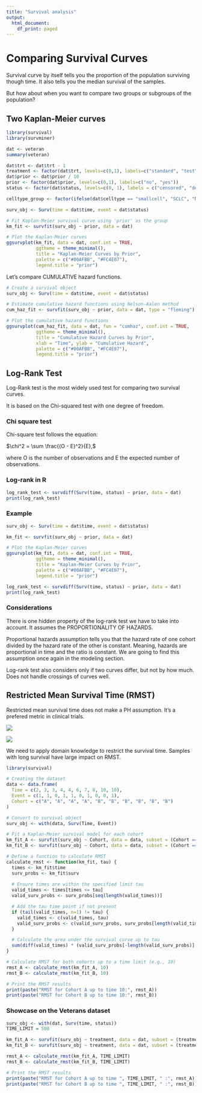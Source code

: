 ```yaml
---
title: "Survival analysis"
output:
  html_document:
    df_print: paged
---
```


# Comparing Survival Curves

Survival curve by itself tells you the proportion of the population surviving though time.
It also tells you the median survival of the samples.

But how about when you want to compare two groups or subgroups of the population?

## Two Kaplan-Meier curves

```r
library(survival)
library(survminer)

dat <- veteran
summary(veteran)

dat$trt <- dat$trt - 1
treatment <- factor(dat$trt, levels=c(0,1), labels=c("standard", "test"))
dat$prior <- dat$prior / 10
prior <- factor(dat$prior, levels=c(0,1), labels=c("no", "yes"))
status <- factor(dat$status, levels=c(0, 1), labels = c("censored", "death"))

celltype_group <- factor(ifelse(dat$celltype == "smallcell", "SCLC", "NSCLC"))
```


```r
surv_obj <- Surv(time = dat$time, event = dat$status)

# Fit Kaplan-Meier survival curve using 'prior' as the group
km_fit <- survfit(surv_obj ~ prior, data = dat)

# Plot the Kaplan-Meier curves
ggsurvplot(km_fit, data = dat, conf.int = TRUE, 
           ggtheme = theme_minimal(), 
           title = "Kaplan-Meier Curves by Prior",
           palette = c("#00AFBB", "#FC4E07"),
           legend.title = "prior")
```


Let's compare CUMULATIVE hazard functions.
```r
# Create a survival object
surv_obj <- Surv(time = dat$time, event = dat$status)

# Estimate cumulative hazard functions using Nelson-Aalen method
cum_haz_fit <- survfit(surv_obj ~ prior, data = dat, type = "fleming")

# Plot the cumulative hazard functions
ggsurvplot(cum_haz_fit, data = dat, fun = "cumhaz", conf.int = TRUE,
           ggtheme = theme_minimal(), 
           title = "Cumulative Hazard Curves by Prior",
           xlab = "Time", ylab = "Cumulative Hazard",
           palette = c("#00AFBB", "#FC4E07"),
           legend.title = "prior")

```

## Log-Rank Test

Log-Rank test is the most widely used test for comparing two survival curves.

It is based on the Chi-squared test with one degree of freedom.

### Chi square test

Chi-square test follows the equation:

$\chi^2 = \sum \frac{(O - E)^2}{E},$

where O is the number of observations and E the expected number of observations.

### Log-rank in R

```r
log_rank_test <- survdiff(Surv(time, status) ~ prior, data = dat)
print(log_rank_test)
```

### Example

```r
surv_obj <- Surv(time = dat$time, event = dat$status)

km_fit <- survfit(surv_obj ~ prior, data = dat)

# Plot the Kaplan-Meier curves
ggsurvplot(km_fit, data = dat, conf.int = TRUE, 
           ggtheme = theme_minimal(), 
           title = "Kaplan-Meier Curves by Prior",
           palette = c("#00AFBB", "#FC4E07"),
           legend.title = "prior")
```

```r
log_rank_test <- survdiff(Surv(time, status) ~ prior, data = dat)
print(log_rank_test)
```

### Considerations

There is one hidden property of the log-rank test we have to take into account.
It assumes the PROPORTIONALITY OF HAZARDS.

Proportional hazards assumption tells you that the hazard rate of one cohort divided by the hazard rate of the other is constant.
Meaning, hazards are proportional in time and the ratio is constant.
We are going to find this assumption once again in the modeling section.

Log-rank test also considers only if two curves differ, but not by how much. Does not handle crossings of curves well.

## Restricted Mean Survival Time (RMST)

Restricted mean survival time does not make a PH assumption. It's a prefered metric in clinical trials.

![](https://media.springernature.com/full/springer-static/image/chp%3A10.1007%2F978-3-031-45275-8_20/MediaObjects/543740_1_En_20_Fig2_HTML.png?as=webp)

![](https://media.springernature.com/full/springer-static/image/chp%3A10.1007%2F978-3-031-45275-8_20/MediaObjects/543740_1_En_20_Fig3_HTML.png?as=webp)

We need to apply domain knowledge to restrict the survival time. Samples with long survival have large impact on RMST.

```r
library(survival)

# Creating the dataset
data <- data.frame(
  Time = c(2, 3, 3, 4, 4, 6, 7, 8, 10, 10),
  Event = c(1, 1, 0, 1, 1, 0, 1, 0, 0, 1),
  Cohort = c("A", "A", "A", "A", "B", "B", "B", "B", "B", "B")
)

# Convert to survival object
surv_obj <- with(data, Surv(Time, Event))

# Fit a Kaplan-Meier survival model for each cohort
km_fit_A <- survfit(surv_obj ~ Cohort, data = data, subset = (Cohort == "A"))
km_fit_B <- survfit(surv_obj ~ Cohort, data = data, subset = (Cohort == "B"))

# Define a function to calculate RMST
calculate_rmst <- function(km_fit, tau) {
  times <- km_fit$time
  surv_probs <- km_fit$surv
  
  # Ensure times are within the specified limit tau
  valid_times <- times[times <= tau]
  valid_surv_probs <- surv_probs[seq(length(valid_times))]

  # Add the tau time point if not present
  if (tail(valid_times, n=1) != tau) {
    valid_times <- c(valid_times, tau)
    valid_surv_probs <- c(valid_surv_probs, surv_probs[length(valid_times) - 1])
  }

  # Calculate the area under the survival curve up to tau
  sum(diff(valid_times) * (valid_surv_probs[-length(valid_surv_probs)] + valid_surv_probs[-1]) / 2)
}

# Calculate RMST for both cohorts up to a time limit (e.g., 10)
rmst_A <- calculate_rmst(km_fit_A, 10)
rmst_B <- calculate_rmst(km_fit_B, 10)

# Print the RMST results
print(paste("RMST for Cohort A up to time 10:", rmst_A))
print(paste("RMST for Cohort B up to time 10:", rmst_B))


```

### Showcase on the Veterans dataset

```r
surv_obj <- with(dat, Surv(time, status))
TIME_LIMIT = 500

km_fit_A <- survfit(surv_obj ~ treatment, data = dat, subset = (treatment == 'test'))
km_fit_B <- survfit(surv_obj ~ treatment, data = dat, subset = (treatment == 'standard'))

rmst_A <- calculate_rmst(km_fit_A, TIME_LIMIT)
rmst_B <- calculate_rmst(km_fit_B, TIME_LIMIT)

# Print the RMST results
print(paste("RMST for Cohort A up to time ", TIME_LIMIT, " :", rmst_A))
print(paste("RMST for Cohort B up to time ", TIME_LIMIT, " :", rmst_B))
```
